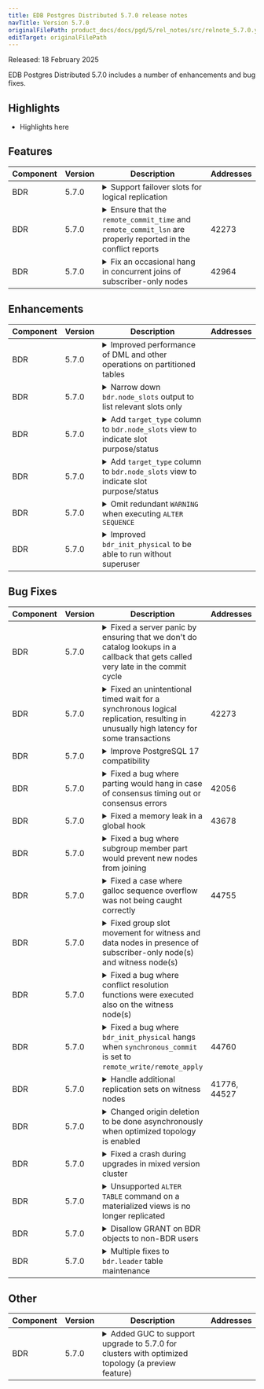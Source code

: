 ```yaml
---
title: EDB Postgres Distributed 5.7.0 release notes
navTitle: Version 5.7.0
originalFilePath: product_docs/docs/pgd/5/rel_notes/src/relnote_5.7.0.yml
editTarget: originalFilePath
---
```


Released: 18 February 2025

EDB Postgres Distributed 5.7.0 includes a number of enhancements and bug fixes.

## Highlights

- Highlights here

## Features

<table class="table w-100"><thead><tr><th>Component</th><th>Version</th><th>Description</th><th width="10%">Addresses</th></tr></thead><tbody>
<tr><td>BDR</td><td>5.7.0</td><td><details><summary>Support failover slots for logical replication</summary><hr/><p>When a PGD node fails or becomes unavailable, consumers can now continue to consume changes from some other node in the cluster. The feature can be turned on by setting top group option <code>failover_slot_scope</code> to <code>global</code>. The consumer needs to handle duplicate transactions, but PGD
guarantees that every transaction is decoded and sent at least once.</p>
</details></td><td></td></tr>
<tr><td>BDR</td><td>5.7.0</td><td><details><summary>Ensure that the <code>remote_commit_time</code> and <code>remote_commit_lsn</code> are properly reported in the conflict reports</summary><hr/></details></td><td>42273</td></tr>
<tr><td>BDR</td><td>5.7.0</td><td><details><summary>Fix an occasional hang in concurrent joins of subscriber-only nodes</summary><hr/><p>A node may end up waiting for the local state of another concurrently joined node to advance, resulting in a hang.</p>
</details></td><td>42964</td></tr>
</tbody></table>


## Enhancements

<table class="table w-100"><thead><tr><th>Component</th><th>Version</th><th>Description</th><th width="10%">Addresses</th></tr></thead><tbody>
<tr><td>BDR</td><td>5.7.0</td><td><details><summary>Improved performance of DML and other operations on partitioned tables</summary><hr/><p>Many code paths touching partitioned tables were performing costly checks to support additional Table Access Methods. This code was adjusted to make the most common case (heap) the fastest.</p>
</details></td><td></td></tr>
<tr><td>BDR</td><td>5.7.0</td><td><details><summary>Narrow down <code>bdr.node_slots</code> output to list relevant slots only</summary><hr/><p>The slots are displayed based on the node type, its role and the cluster topology</p>
</details></td><td></td></tr>
<tr><td>BDR</td><td>5.7.0</td><td><details><summary>Add <code>target_type</code> column to <code>bdr.node_slots</code> view to indicate slot purpose/status</summary><hr/></details></td><td></td></tr>
<tr><td>BDR</td><td>5.7.0</td><td><details><summary>Add <code>target_type</code> column to <code>bdr.node_slots</code> view to indicate slot purpose/status</summary><hr/></details></td><td></td></tr>
<tr><td>BDR</td><td>5.7.0</td><td><details><summary>Omit redundant <code>WARNING</code> when executing <code>ALTER SEQUENCE</code></summary><hr/><p>The message is only relevant when creating the sequence.</p>
</details></td><td></td></tr>
<tr><td>BDR</td><td>5.7.0</td><td><details><summary>Improved <code>bdr_init_physical</code> to be able to run without superuser</summary><hr/><p>Only the <code>bdr_superuser</code> is required.</p>
</details></td><td></td></tr>
</tbody></table>


## Bug Fixes

<table class="table w-100"><thead><tr><th>Component</th><th>Version</th><th>Description</th><th width="10%">Addresses</th></tr></thead><tbody>
<tr><td>BDR</td><td>5.7.0</td><td><details><summary>Fixed a server panic by ensuring that we don't do catalog lookups in a callback that gets called very late in the commit cycle</summary><hr/><p>The message is only relevant when creating the sequence.</p>
</details></td><td></td></tr>
<tr><td>BDR</td><td>5.7.0</td><td><details><summary>Fixed an unintentional timed wait for a synchronous logical replication, resulting in unusually high latency for some transactions</summary><hr/><p>The message is only relevant when creating the sequence.</p>
</details></td><td>42273</td></tr>
<tr><td>BDR</td><td>5.7.0</td><td><details><summary>Improve PostgreSQL 17 compatibility</summary><hr/><p>Internal tables managed by autopartition that were created before the upgrade to PG17 were missing a <code>rowtype</code> entry into <code>pg_depend</code> which would cause errors after upgrading to PG17.</p>
</details></td><td></td></tr>
<tr><td>BDR</td><td>5.7.0</td><td><details><summary>Fixed a bug where parting would hang in case of consensus timing out or consensus errors</summary><hr/><p>Also ensure parting does not hang when any of the nodes restart when part is in progress and origin LSNs do not show up as 0/0 in log messages</p>
</details></td><td>42056</td></tr>
<tr><td>BDR</td><td>5.7.0</td><td><details><summary>Fixed a memory leak in a global hook</summary><hr/><p>This could cause memory to leak even if <code>bdr.so</code> is just loaded, without even installing the extension itself.</p>
</details></td><td>43678</td></tr>
<tr><td>BDR</td><td>5.7.0</td><td><details><summary>Fixed a bug where subgroup member part would prevent new nodes from joining</summary><hr/><p>Ensure that if a subgroup member is parted while Raft subgroup routing is active, that another node can subsequently be joined to that subgroup.</p>
</details></td><td></td></tr>
<tr><td>BDR</td><td>5.7.0</td><td><details><summary>Fixed a case where galloc sequence overflow was not being caught correctly</summary><hr/><p>This would result in <code>nextval</code> call being stuck.</p>
</details></td><td>44755</td></tr>
<tr><td>BDR</td><td>5.7.0</td><td><details><summary>Fixed group slot movement for witness and data nodes in presence of subscriber-only node(s) and witness node(s)</summary><hr/><p>From PGD 5.6.0 onwards, there are no subscriptions from a subscriber-only node to a witness node. This caused a problem with movement of group slot on data nodes and witness nodes in the presence of subscriber-only nodes in the cluster. This bug can cause WAL to be held on both witness nodes and data nodes when there is a subscriber-only node in the cluster. This is fixed.</p>
</details></td><td></td></tr>
<tr><td>BDR</td><td>5.7.0</td><td><details><summary>Fixed a bug where conflict resolution functions were executed also on the witness node(s)</summary><hr/></details></td><td></td></tr>
<tr><td>BDR</td><td>5.7.0</td><td><details><summary>Fixed a bug where <code>bdr_init_physical</code> hangs when <code>synchronous_commit</code> is set to <code>remote_write/remote_apply</code></summary><hr/><p><code>bdr_init_physical</code> disables synchronous replication on new node by resetting <code>synchronous_standby_names</code> to an empty string. A warning message is printed to remind setting <code>synchronous_standby_names</code> as needed.</p>
</details></td><td>44760</td></tr>
<tr><td>BDR</td><td>5.7.0</td><td><details><summary>Handle additional replication sets on witness nodes</summary><hr/><p>The witness node only cares about the top replication set, thus allow it to miss replications sets and not error-out.</p>
</details></td><td>41776, 44527</td></tr>
<tr><td>BDR</td><td>5.7.0</td><td><details><summary>Changed origin deletion to be done asynchronously when optimized topology is enabled</summary><hr/><p>In an optimized topology, origins names use the generation ID of the node. This fixes an inconsistency when a node is parted, some transactions can be lost or sent twice.</p>
</details></td><td></td></tr>
<tr><td>BDR</td><td>5.7.0</td><td><details><summary>Fixed a crash during upgrades in mixed version cluster</summary><hr/><p>Fix a case in upgrade from versions lower than 5.6.0 to 5.6.0 and above where, in a mixed mode cluster with a standby or if a node joins or is parted there can be a crash.</p>
</details></td><td></td></tr>
<tr><td>BDR</td><td>5.7.0</td><td><details><summary>Unsupported <code>ALTER TABLE</code> command on a materialized views is no longer replicated</summary><hr/><p>Earlier this would cause replication getting stuck when the command was issued.</p>
</details></td><td></td></tr>
<tr><td>BDR</td><td>5.7.0</td><td><details><summary>Disallow GRANT on BDR objects to non-BDR users</summary><hr/></details></td><td></td></tr>
<tr><td>BDR</td><td>5.7.0</td><td><details><summary>Multiple fixes to <code>bdr.leader</code> table maintenance</summary><hr/><p>The witness node only cares about the top replication set, thus allow it to miss replications sets and not error-out.</p>
</details></td><td></td></tr>
</tbody></table>


## Other

<table class="table w-100"><thead><tr><th>Component</th><th>Version</th><th>Description</th><th width="10%">Addresses</th></tr></thead><tbody>
<tr><td>BDR</td><td>5.7.0</td><td><details><summary>Added GUC to support upgrade to 5.7.0 for clusters with optimized topology (a preview feature)</summary><hr/><p>An upgrade to 5.7.0 from clusters that have value of <code>bdr.force_full_mesh</code> set to <code>off</code> to enable optimized topology,
a preview feature, must first set this GUC to <code>on</code> and then upgrade. After the entire cluster upgrades,
this GUC can be set to <code>off</code> again to enable optimized topology.
Having this GUC set to <code>off</code> during upgrade is not supported.</p>
</details></td><td></td></tr>
</tbody></table>


